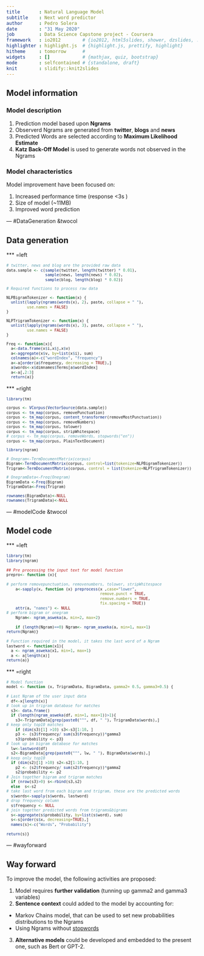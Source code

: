 ```yaml
---
title       : Natural Language Model
subtitle    : Next word predictor
author      : Pedro Solera
date        : "31 May 2020"
job         : Data Science Capstone project - Coursera
framework   : io2012        # {io2012, html5slides, shower, dzslides, ...}
highlighter : highlight.js  # {highlight.js, prettify, highlight}
hitheme     : tomorrow      # 
widgets     : []            # {mathjax, quiz, bootstrap}
mode        : selfcontained # {standalone, draft}
knit        : slidify::knit2slides
---
```


<style type="text/css">

strong {
  font-weight: bold;
}

code.r{
  font-size: 10px;
}
</style>

## Model information

### Model description

1. Prediction model based upon **Ngrams**
2. Observerd Ngrams are generated from **twitter**, **blogs** and **news**
3. Predicted Words are selected according to **Maximum Likelihood Estimate**
4. **Katz Back-Off Model** is used to generate words not observed in the Ngrams

### Model characteristics 

Model improvement have been focused on:

1. Increased performance time (response <3s )
2. Size of model (~11MB)  
3. Improved word prediction 

--- #DataGeneration &twocol

## Data generation

*** =left

```r

# twitter, news and blog are the provided raw data
data.sample <- c(sample(twitter, length(twitter) * 0.01),
                 sample(news, length(news) * 0.02),
                 sample(blog, length(blog) * 0.02))

# Required functions to process raw data

NLPBigramTokenizer <- function(x) {
  unlist(lapply(ngrams(words(x), 2), paste, collapse = " "),
         use.names = FALSE)
}

NLPTrigramTokenizer <- function(x) {
  unlist(lapply(ngrams(words(x), 3), paste, collapse = " "),
         use.names = FALSE)
}

Freq <- function(x){
  a<-data.frame(x$i,x$j,x$v)
  a<-aggregate(x$v, by=list(x$i), sum)
  colnames(a)<-c("wordIndex", "frequency")
  a<-a[order(a$frequency, decreasing = TRUE),]
  a$words<-x$dimnames$Terms[a$wordIndex]
  a<-a[,2:3]
  return(a)}
```

*** =right

```r

library(tm)

corpus <- VCorpus(VectorSource(data.sample))
corpus <- tm_map(corpus, removePunctuation)              
corpus <- tm_map(corpus, content_transformer(removeMostPunctuation))
corpus <- tm_map(corpus, removeNumbers)                     
corpus <- tm_map(corpus, tolower)                          
corpus <- tm_map(corpus, stripWhitespace) 
# corpus <- tm_map(corpus, removeWords, stopwords("en"))
corpus <- tm_map(corpus, PlainTextDocument)

library(ngram)

# Onegram<-TermDocumentMatrix(corpus)
Bigram<-TermDocumentMatrix(corpus, control=list(tokenize=NLPBigramTokenizer))
Trigram<-TermDocumentMatrix(corpus, control = list(tokenize=NLPTrigramTokenizer))

# OnegramData<-Freq(Onegram)
BigramData <-Freq(Bigram)
TrigramData<-Freq(Trigram)

rownames(BigramData)<-NULL
rownames(TrigramData)<-NULL
```

--- #modelCode &twocol
  
## Model code
  
*** =left
  
```r

library(tm)
library(ngram)
  
## Pre processing the input text for model function
prepro<- function (x){
    
# perform removepunctuation, removenumbers, tolower, stripWhitespace
    a<-sapply(x, function (x) preprocess(x ,case="lower",
                                         remove.punct = TRUE,
                                         remove.numbers = TRUE,
                                         fix.spacing = TRUE))
    attr(a, "names") <- NULL
# perform bigram or onegram 
    Ngram<- ngram_asweka(a, min=2, max=2)
    
    if (length(Ngram)==0) Ngram<- ngram_asweka(a, min=1, max=1)
return(Ngram)}
  
# Function required in the model, it takes the last word of a Ngram
lastword <- function(x1){
  a <- ngram_asweka(x1, min=1, max=1)
  a <- a[length(a)] 
return(a)}
```
  
*** =right
  
```r
  
# Model function
model <- function (x, TrigramData, BigramData, gamma2= 0.5, gamma3=0.5) {
  
# Last Ngram of the user input data
  df<-x[length(x)]
# look up in trigram database for matches
  s3<- data.frame()
  if (length(ngram_asweka(df, min=1, max=1))>1){
    s3<-TrigramData[grep(paste0("^", df, " "), TrigramData$words),]
# keep only top10 matches
    if (dim(s3)[1] >10) s3<-s3[1:10, ]
    p3 <- (s3$frequency/ sum(s3$frequency))*gamma3
    s3$probability <- p3}
# look up in bigram database for matches
  lw<-lastword(df)
  s2<-BigramData[grep(paste0("^", lw, " "), BigramData$words),]
# keep only top10 
  if (dim(s2)[1] >10) s2<-s2[1:10, ]
    p2 <- (s2$frequency/ sum(s2$frequency))*gamma2
    s2$probability <- p2
# Join together bigram and trigram matches
  if (nrow(s3)>0) s<-rbind(s3,s2)
  else  s<-s2
# take last word from each bigram and trigram, these are the predicted words 
  s$words<-sapply(s$words, lastword)
# drop frequency column 
  s$frequency <- NULL
# join together predicted words from trigrams&bigrams
  s<-aggregate(s$probability, by=list(s$word), sum)
  s<-s[order(s$x, decreasing=TRUE),]
  names(s)<-c("Words", "Probability")
  
return(s)}
```

--- #wayforward

## Way forward

To improve the model, the following activities are proposed:

1. Model requires **further validation** (tunning up gamma2 and gamma3 variables) 
2. **Sentence context** could added to the model by accounting for:
 - Markov Chains model, that can be used to set new probabilities distributions to the Ngrams
 - Using Ngrams without [stopwords](https://en.wikipedia.org/wiki/Stop_words)
3. **Alternative models** could be developed and embedded to the present one, such as Bert or GPT-2. 


